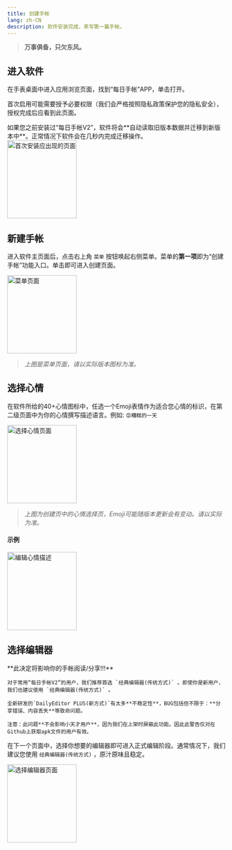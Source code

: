 ```yaml
---
title: 创建手帐
lang: zh-CN
description: 软件安装完成，来写第一篇手帐。
---
```



> **万事俱备，只欠东风。**

## 进入软件

在手表桌面中进入应用浏览页面，找到“每日手帐”APP，单击打开。

首次启用可能需要授予必要权限（我们会严格按照隐私政策保护您的隐私安全），授权完成后应看到此页面。

<Aside>如果您之前安装过“每日手帐V2”，软件将会**自动读取旧版本数据并迁移到新版本中**。正常情况下软件会在几秒内完成迁移操作。</Aside>

<Image src="https://cn-sh.static.nextsay.cn/IMAGE/dailynotes_website_images_static/started/app_nodata.png" alt="首次安装应出现的页面" width="160" height="180" />

## 新建手帐

进入软件主页面后，点击右上角 `菜单` 按钮唤起右侧菜单。菜单的**第一项**即为“创建手帐”功能入口。单击即可进入创建页面。

<Image src="https://cn-sh.static.nextsay.cn/IMAGE/dailynotes_website_images_static/started/app_menu.png" alt="菜单页面" width="160" height="180" />

> *上图是菜单页面，请以实际版本图标为准。*

## 选择心情

在软件所给的40+心情图标中，任选一个Emoji表情作为适合您心情的标识，在第二级页面中为你的心情撰写描述语言。例如: `😡糟糕的一天`

<Image src="https://cn-sh.static.nextsay.cn/IMAGE/dailynotes_website_images_static/started/app_chooce_emoji.png" alt="选择心情页面" width="160" height="180" />

> *上图为创建页中的心情选择页，Emoji可能随版本更新会有变动。请以实际为准。*

#### 示例

<Image src="https://cn-sh.static.nextsay.cn/IMAGE/dailynotes_website_images_static/started/app_edit_emojitext.png" alt="编辑心情描述" width="160" height="180" />

## 选择编辑器

<Aside type="danger" title="灾难性决策">
    **此决定将影响你的手帐阅读/分享!!!**

    对于常用“每日手帐V2”的用户，我们推荐首选 `经典编辑器(传统方式)` 。即使你是新用户， 我们也建议使用 `经典编辑器(传统方式)` 。

    全新研发的`DailyEditor PLUS(新方式)`有太多**不稳定性**，BUG包括但不限于：**分享错误、内容丢失**等致命问题。

    注意：此问题**不会影响小天才用户**，因为我们在上架时屏蔽此功能。因此此警告仅对在Github上获取apk文件的用户有效。
</Aside>

在下一个页面中，选择你想要的编辑器即可进入正式编辑阶段。通常情况下，我们建议您使用 `经典编辑器(传统方式)` ，原汁原味且稳定。

<Image src="https://cn-sh.static.nextsay.cn/IMAGE/dailynotes_website_images_static/started/app_chooce_editor.png" alt="选择编辑器页面" width="160" height="180" />